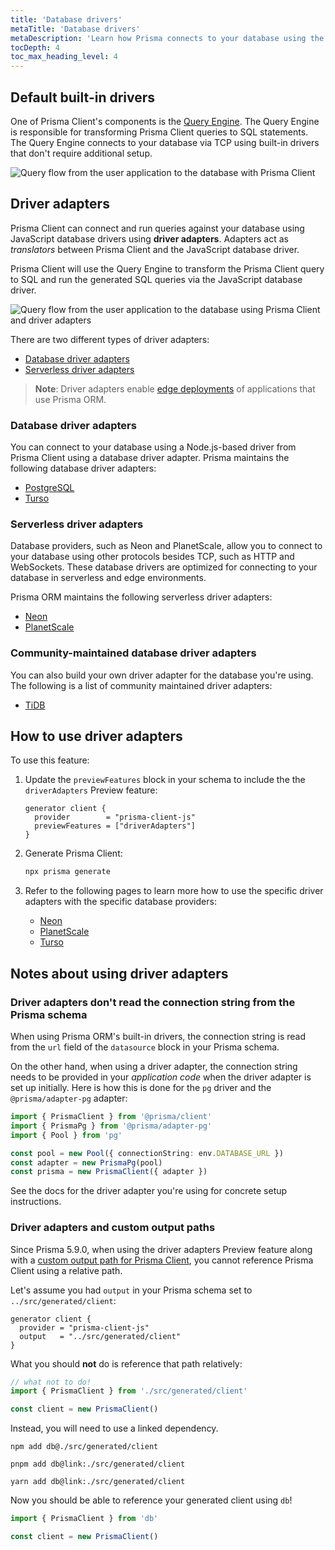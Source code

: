 ```yaml
---
title: 'Database drivers'
metaTitle: 'Database drivers'
metaDescription: 'Learn how Prisma connects to your database using the built-in drivers and how you can use Prisma along with other JavaScript database drivers using driver adapters (Preview)'
tocDepth: 4
toc_max_heading_level: 4
---
```


## Default built-in drivers

One of Prisma Client's components is the [Query Engine](/orm/more/under-the-hood/engines). The Query Engine is responsible for transforming Prisma Client queries to SQL statements. The Query Engine connects to your database via TCP using built-in drivers that don't require additional setup.

![Query flow from the user application to the database with Prisma Client](./images/drivers/qe-query-execution-flow.png)

## Driver adapters

Prisma Client can connect and run queries against your database using JavaScript database drivers using **driver adapters**. Adapters act as _translators_ between Prisma Client and the JavaScript database driver.

Prisma Client will use the Query Engine to transform the Prisma Client query to SQL and run the generated SQL queries via the JavaScript database driver.

![Query flow from the user application to the database using Prisma Client and driver adapters](./images/drivers/qe-query-engine-adapter.png)

There are two different types of driver adapters:

- [Database driver adapters](#database-driver-adapters)
- [Serverless driver adapters](#serverless-driver-adapters)

> **Note**: Driver adapters enable [edge deployments](/orm/prisma-client/deployment/edge/overview) of applications that use Prisma ORM.

### Database driver adapters

You can connect to your database using a Node.js-based driver from Prisma Client using a database driver adapter. Prisma maintains the following database driver adapters:

- [PostgreSQL](/orm/overview/databases/postgresql#using-the-node-postgres-driver)
- [Turso](/orm/overview/databases/turso#how-to-connect-and-query-a-turso-database)

### Serverless driver adapters

Database providers, such as Neon and PlanetScale, allow you to connect to your database using other protocols besides TCP, such as HTTP and WebSockets. These database drivers are optimized for connecting to your database in serverless and edge environments.

Prisma ORM maintains the following serverless driver adapters:

- [Neon](/orm/overview/databases/neon#how-to-use-neons-serverless-driver-with-prisma-orm-preview)
- [PlanetScale](/orm/overview/databases/planetscale#how-to-use-the-planetscale-serverless-driver-with-prisma-orm-preview)

### Community-maintained database driver adapters

You can also build your own driver adapter for the database you're using. The following is a list of community maintained driver adapters:

- [TiDB](https://github.com/tidbcloud/prisma-adapter)

## How to use driver adapters

To use this feature:

1. Update the `previewFeatures` block in your schema to include the the `driverAdapters` Preview feature:

   ```prisma
   generator client {
     provider        = "prisma-client-js"
     previewFeatures = ["driverAdapters"]
   }
   ```

2. Generate Prisma Client:

   ```sh
   npx prisma generate
   ```

3. Refer to the following pages to learn more how to use the specific driver adapters with the specific database providers:

   - [Neon](/orm/overview/databases/neon#how-to-use-neons-serverless-driver-with-prisma-orm-preview)
   - [PlanetScale](/orm/overview/databases/planetscale#how-to-use-the-planetscale-serverless-driver-with-prisma-orm-preview)
   - [Turso](/orm/overview/databases/turso#how-to-connect-and-query-a-turso-database)

## Notes about using driver adapters

### Driver adapters don't read the connection string from the Prisma schema

When using Prisma ORM's built-in drivers, the connection string is read from the `url` field of the `datasource` block in your Prisma schema.

On the other hand, when using a driver adapter, the connection string needs to be provided in your _application code_ when the driver adapter is set up initially. Here is how this is done for the `pg` driver and the `@prisma/adapter-pg` adapter:

```ts highlight=5,normal
import { PrismaClient } from '@prisma/client'
import { PrismaPg } from '@prisma/adapter-pg'
import { Pool } from 'pg'

const pool = new Pool({ connectionString: env.DATABASE_URL })
const adapter = new PrismaPg(pool)
const prisma = new PrismaClient({ adapter })
```

See the docs for the driver adapter you're using for concrete setup instructions.

### Driver adapters and custom output paths

Since Prisma 5.9.0, when using the driver adapters Preview feature along with a [custom output path for Prisma Client](/orm/prisma-client/setup-and-configuration/generating-prisma-client#using-a-custom-output-path), you cannot reference Prisma Client using a relative path.

Let's assume you had `output` in your Prisma schema set to `../src/generated/client`:

```prisma
generator client {
  provider = "prisma-client-js"
  output   = "../src/generated/client"
}
```

What you should **not** do is reference that path relatively:

```ts no-copy
// what not to do!
import { PrismaClient } from './src/generated/client'

const client = new PrismaClient()
```

Instead, you will need to use a linked dependency.

<TabbedContent>

<TabItem value="npm">

```terminal
npm add db@./src/generated/client
```

</TabItem>

<TabItem value="pnpm">

```terminal
pnpm add db@link:./src/generated/client
```

</TabItem>

<TabItem value="yarn">

```terminal
yarn add db@link:./src/generated/client
```

</TabItem>

</TabbedContent>

Now you should be able to reference your generated client using `db`!

```ts
import { PrismaClient } from 'db'

const client = new PrismaClient()
```
